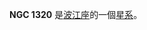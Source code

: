 {{NGCInfoBox|NGCID=NGC 1320|發現者=弗里德里希·威廉·赫歇爾|發現日期=1784年9月20日|其他編號=MCG -1-9-36,MK 607, KUG 0322-032|曆元=J2000.0|赤經=3時24分48.6秒
|赤緯=-3°2'33"|星座=波江座|星體=星系|星等=12.5|表面亮度=12.7|藍等=13.4}}

'''NGC 1320''' 是[[波江座|波江座]]的一個[[星系|星系]]。

{{NGCReference|1320}}
{{Catalogs|NGC=1320}}
{{Galaxy-stub}}